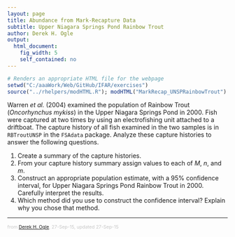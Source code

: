 ```yaml
---
layout: page
title: Abundance from Mark-Recapture Data
subtitle: Upper Niagara Springs Pond Rainbow Trout
author: Derek H. Ogle
output: 
  html_document: 
    fig_width: 5
    self_contained: no
---
```

```r
# Renders an appropriate HTML file for the webpage
setwd("C:/aaaWork/Web/GitHub/IFAR/exercises")
source("../rhelpers/modHTML.R"); modHTML("MarkRecap_UNSPRainbowTrout")
```

Warren *et al.* (2004) examined the population of Rainbow Trout (*Oncorhynchus mykiss*) in the Upper Niagara Springs Pond in 2000.  Fish were captured at two times by using an electrofishing unit attached to a driftboat. The capture history of all fish examined in the two samples is in `RBTroutUNSP` in the `FSAdata` package.  Analyze these capture histories to answer the following questions.

1. Create a summary of the capture histories.
1. From your capture history summary assign values to each of $M$, $n$, and $m$.
1. Construct an appropriate population estimate, with a 95% confidence interval, for Upper Niagara Springs Pond Rainbow Trout in 2000.  Carefully interpret the results.
1. Which method did you use to construct the confidence interval?  Explain why you chose that method.

---
<p style="font-size: 0.75em; color: c6c6c6;">from <a href="http://derekogle.com">Derek H. Ogle</a>, 27-Sep-15, updated 27-Sep-15</p>

<style type="text/css">
ol ol { list-style-type: lower-alpha; }
</style>

